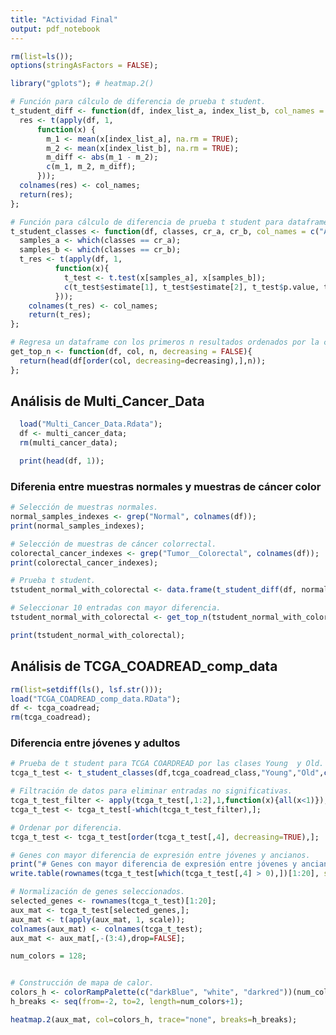 ```yaml
---
title: "Actividad Final"
output: pdf_notebook
---
```


```r
rm(list=ls());
options(stringAsFactors = FALSE);
```

```r
library("gplots"); # heatmap.2()

```

```r
# Función para cálculo de diferencia de prueba t student.
t_student_diff <- function(df, index_list_a, index_list_b, col_names =  c("Tumor", "Normal", "Diff")) {
  res <- t(apply(df, 1, 
      function(x) {
        m_1 <- mean(x[index_list_a], na.rm = TRUE);
        m_2 <- mean(x[index_list_b], na.rm = TRUE);
        m_diff <- abs(m_1 - m_2);
        c(m_1, m_2, m_diff);
      }));
  colnames(res) <- col_names;
  return(res);
};

# Función para cálculo de diferencia de prueba t student para dataframes con esquema de clases.
t_student_classes <- function(df, classes, cr_a, cr_b, col_names = c("A", "B", "p_value", "fold_change")){
  samples_a <- which(classes == cr_a);
  samples_b <- which(classes == cr_b);  
  t_res <- t(apply(df, 1, 
          function(x){
            t_test <- t.test(x[samples_a], x[samples_b]);
            c(t_test$estimate[1], t_test$estimate[2], t_test$p.value, t_test$estimate[1] - t_test$estimate[2]);
          }));
    colnames(t_res) <- col_names;
    return(t_res);
};

# Regresa un dataframe con los primeros n resultados ordenados por la columna col.
get_top_n <- function(df, col, n, decreasing = FALSE){
  return(head(df[order(col, decreasing=decreasing),],n));
};

```

## Análisis de Multi_Cancer_Data

```r
  load("Multi_Cancer_Data.Rdata");
  df <- multi_cancer_data;
  rm(multi_cancer_data);

  print(head(df, 1));
```

### Diferenia entre muestras normales y muestras de cáncer color

```r
# Selección de muestras normales.
normal_samples_indexes <- grep("Normal", colnames(df));
print(normal_samples_indexes);

# Selección de muestras de cáncer colorrectal.
colorectal_cancer_indexes <- grep("Tumor__Colorectal", colnames(df));
print(colorectal_cancer_indexes);

# Prueba t student.
tstudent_normal_with_colorectal <- data.frame(t_student_diff(df, normal_samples_indexes, colorectal_cancer_indexes,));

# Seleccionar 10 entradas con mayor diferencia.
tstudent_normal_with_colorectal <- get_top_n(tstudent_normal_with_colorectal, tstudent_normal_with_colorectal$Diff, 10, decreasing=TRUE);

print(tstudent_normal_with_colorectal);
```

## Análisis de TCGA_COADREAD_comp_data

```r
rm(list=setdiff(ls(), lsf.str()));
load("TCGA_COADREAD_comp_data.RData");
df <- tcga_coadread;
rm(tcga_coadread);
```

### Diferencia entre jóvenes y adultos

```r
# Prueba de t student para TCGA COARDREAD por las clases Young  y Old.
tcga_t_test <- t_student_classes(df,tcga_coadread_class,"Young","Old",c("Young", "Old", "p_value", "Fold-Change"));

# Filtración de datos para eliminar entradas no significativas.
tcga_t_test_filter <- apply(tcga_t_test[,1:2],1,function(x){all(x<1)});
tcga_t_test <- tcga_t_test[-which(tcga_t_test_filter),];

# Ordenar por diferencia.
tcga_t_test <- tcga_t_test[order(tcga_t_test[,4], decreasing=TRUE),];

# Genes con mayor diferencia de expresión entre jóvenes y ancianos.
print("# Genes con mayor diferencia de expresión entre jóvenes y ancianos:");
write.table(rownames(tcga_t_test[which(tcga_t_test[,4] > 0),])[1:20], sep='\t', quote=F, row.names=F, col.names=F);
```
```r
# Normalización de genes seleccionados.
selected_genes <- rownames(tcga_t_test)[1:20];
aux_mat <- tcga_t_test[selected_genes,];
aux_mat <- t(apply(aux_mat, 1, scale));
colnames(aux_mat) <- colnames(tcga_t_test);
aux_mat <- aux_mat[,-(3:4),drop=FALSE];

num_colors = 128;


# Construcción de mapa de calor.
colors_h <- colorRampPalette(c("darkBlue", "white", "darkred"))(num_colors);
h_breaks <- seq(from=-2, to=2, length=num_colors+1);

heatmap.2(aux_mat, col=colors_h, trace="none", breaks=h_breaks);
```


